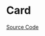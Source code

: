 
<Meta of={CardStories} />

# Card

<Description of={Card} />

[Source Code](https://github.com/Mezzanine-UI/mezzanine/blob/main/packages/react/src/Card/Card.tsx)

<ArgsTable of={Card} />

